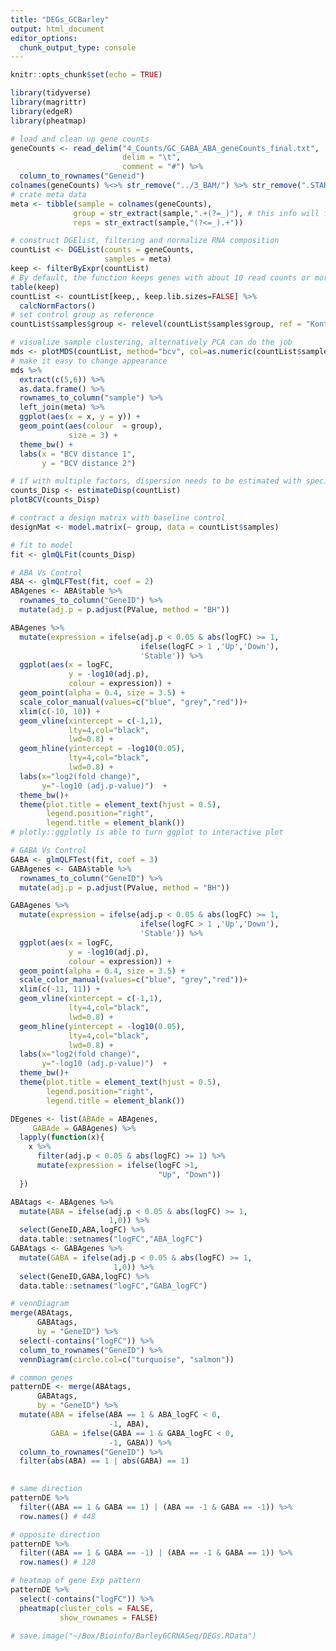 ```yaml
---
title: "DEGs_GCBarley"
output: html_document
editor_options: 
  chunk_output_type: console
---
```


```r
knitr::opts_chunk$set(echo = TRUE)
```

```r
library(tidyverse)
library(magrittr)
library(edgeR)
library(pheatmap)
```

```r
# load and clean up gene counts
geneCounts <- read_delim("4_Counts/GC_GABA_ABA_geneCounts_final.txt", 
                         delim = "\t", 
                         comment = "#") %>% 
  column_to_rownames("Geneid")
colnames(geneCounts) %<>% str_remove("../3_BAM/") %>% str_remove(".STARAligned_sortedByName.bam")
# crate meta data
meta <- tibble(sample = colnames(geneCounts),
              group = str_extract(sample,".+(?=_)"), # this info will fill to 'group' as col name match 'group' pram in DGEList()
              reps = str_extract(sample,"(?<=_).+"))

# construct DGElist, filtering and normalize RNA composition
countList <- DGEList(counts = geneCounts,
                     samples = meta) 
keep <- filterByExpr(countList)
# By default, the function keeps genes with about 10 read counts or more in a minimum number of samples, where the number of samples is chosen according to the minimum group sample size. The actual filtering uses CPM values rather than counts in order to avoid giving preference to samples with large library sizes. For this dataset, the median library size is about 29 million and 10/29 approx. 0.34, so the filterByExpr function keeps genes that have a CPM of 0.34 or more in at least 4 samples.
table(keep)
countList <- countList[keep,, keep.lib.sizes=FALSE] %>% 
  calcNormFactors()
# set control group as reference 
countList$samples$group <- relevel(countList$samples$group, ref = "Kont")
```

```r
# visualize sample clustering, alternatively PCA can do the job
mds <- plotMDS(countList, method="bcv", col=as.numeric(countList$samples$group))
# make it easy to change appearance 
mds %>%
  extract(c(5,6)) %>%
  as.data.frame() %>%
  rownames_to_column("sample") %>%
  left_join(meta) %>%
  ggplot(aes(x = x, y = y)) +
  geom_point(aes(colour  = group), 
             size = 3) +
  theme_bw() +
  labs(x = "BCV distance 1",
       y = "BCV distance 2")
```

```r
# if with multiple factors, dispersion needs to be estimated with specified design matrix (see section 2.10.2 in edgeR user's guide updated in 21 Oct. 2019)
counts_Disp <- estimateDisp(countList)
plotBCV(counts_Disp)
```

```r
# contract a design matrix with baseline control
designMat <- model.matrix(~ group, data = countList$samples)

# fit to model
fit <- glmQLFit(counts_Disp)
```


```r
# ABA Vs Control
ABA <- glmQLFTest(fit, coef = 2)
ABAgenes <- ABA$table %>% 
  rownames_to_column("GeneID") %>% 
  mutate(adj.p = p.adjust(PValue, method = "BH"))

ABAgenes %>% 
  mutate(expression = ifelse(adj.p < 0.05 & abs(logFC) >= 1, 
                             ifelse(logFC > 1 ,'Up','Down'),
                             'Stable')) %>% 
  ggplot(aes(x = logFC, 
             y = -log10(adj.p), 
             colour = expression)) +
  geom_point(alpha = 0.4, size = 3.5) +
  scale_color_manual(values=c("blue", "grey","red"))+
  xlim(c(-10, 10)) +
  geom_vline(xintercept = c(-1,1),
             lty=4,col="black",
             lwd=0.8) +
  geom_hline(yintercept = -log10(0.05),
             lty=4,col="black",
             lwd=0.8) +
  labs(x="log2(fold change)",
       y="-log10 (adj.p-value)")  +
  theme_bw()+
  theme(plot.title = element_text(hjust = 0.5), 
        legend.position="right", 
        legend.title = element_blank())
# plotly::ggplotly is able to turn ggplot to interactive plot
```

```r
# GABA Vs Control
GABA <- glmQLFTest(fit, coef = 3)
GABAgenes <- GABA$table %>% 
  rownames_to_column("GeneID") %>% 
  mutate(adj.p = p.adjust(PValue, method = "BH"))

GABAgenes %>% 
  mutate(expression = ifelse(adj.p < 0.05 & abs(logFC) >= 1, 
                             ifelse(logFC > 1 ,'Up','Down'),
                             'Stable')) %>% 
  ggplot(aes(x = logFC, 
             y = -log10(adj.p), 
             colour = expression)) +
  geom_point(alpha = 0.4, size = 3.5) +
  scale_color_manual(values=c("blue", "grey","red"))+
  xlim(c(-11, 11)) +
  geom_vline(xintercept = c(-1,1),
             lty=4,col="black",
             lwd=0.8) +
  geom_hline(yintercept = -log10(0.05),
             lty=4,col="black",
             lwd=0.8) +
  labs(x="log2(fold change)",
       y="-log10 (adj.p-value)")  +
  theme_bw()+
  theme(plot.title = element_text(hjust = 0.5), 
        legend.position="right", 
        legend.title = element_blank())
```

```r
DEgenes <- list(ABAde = ABAgenes,
     GABAde = GABAgenes) %>% 
  lapply(function(x){
    x %>% 
      filter(adj.p < 0.05 & abs(logFC) >= 1) %>% 
      mutate(expression = ifelse(logFC >1, 
                                 "Up", "Down"))
  })

ABAtags <- ABAgenes %>% 
  mutate(ABA = ifelse(adj.p < 0.05 & abs(logFC) >= 1, 
                      1,0)) %>% 
  select(GeneID,ABA,logFC) %>% 
  data.table::setnames("logFC","ABA_logFC") 
GABAtags <- GABAgenes %>% 
  mutate(GABA = ifelse(adj.p < 0.05 & abs(logFC) >= 1, 
                       1,0)) %>% 
  select(GeneID,GABA,logFC) %>% 
  data.table::setnames("logFC","GABA_logFC")

# vennDiagram 
merge(ABAtags,
      GABAtags,
      by = "GeneID") %>%
  select(-contains("logFC")) %>% 
  column_to_rownames("GeneID") %>%
  vennDiagram(circle.col=c("turquoise", "salmon"))

# common genes
patternDE <- merge(ABAtags,
      GABAtags,
      by = "GeneID") %>% 
  mutate(ABA = ifelse(ABA == 1 & ABA_logFC < 0,
                      -1, ABA),
         GABA = ifelse(GABA == 1 & GABA_logFC < 0,
                      -1, GABA)) %>% 
  column_to_rownames("GeneID") %>% 
  filter(abs(ABA) == 1 | abs(GABA) == 1)
  

# same direction
patternDE %>% 
  filter((ABA == 1 & GABA == 1) | (ABA == -1 & GABA == -1)) %>% 
  row.names() # 448

# opposite direction
patternDE %>% 
  filter((ABA == 1 & GABA == -1) | (ABA == -1 & GABA == 1)) %>% 
  row.names() # 128

# heatmap of gene Exp pattern
patternDE %>% 
  select(-contains("logFC")) %>% 
  pheatmap(cluster_cols = FALSE,
           show_rownames = FALSE)

# save.image("~/Box/Bioinfo/BarleyGCRNASeq/DEGs.RData")
```

